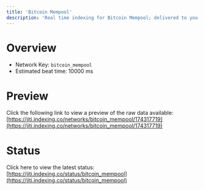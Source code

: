 ```yaml
---
title: 'Bitcoin Mempool'
description: 'Real time indexing for Bitcoin Mempool; delivered to you'
---
```


# Overview
- Network Key: `bitcoin_mempool`
- Estimated beat time: 10000 ms

# Preview
Click the following link to view a preview of the raw data available: [https://jiti.indexing.co/networks/bitcoin_mempool/174317719](https://jiti.indexing.co/networks/bitcoin_mempool/174317719)

# Status
Click here to view the latest status: [https://jiti.indexing.co/status/bitcoin_mempool](https://jiti.indexing.co/status/bitcoin_mempool)
